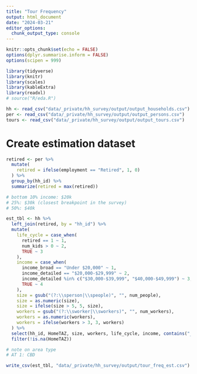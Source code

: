 ```yaml
---
title: "Tour Frequency"
output: html_document
date: "2024-03-21"
editor_options: 
  chunk_output_type: console
---
```


```r
knitr::opts_chunk$set(echo = FALSE)
options(dplyr.summarise.inform = FALSE)
options(scipen = 999)

library(tidyverse)
library(knitr)
library(scales)
library(kableExtra)
library(readxl)
# source("R/eda.R")
```

```r
hh <- read_csv("data/_private/hh_survey/output/output_households.csv")
per <- read_csv("data/_private/hh_survey/output/output_persons.csv")
tours <- read_csv("data/_private/hh_survey/output/output_tours.csv")
```

# Create estimation dataset

```r
retired <- per %>%
  mutate(
    retired = ifelse(employment == "Retired", 1, 0)
  ) %>%
  group_by(hh_id) %>%
  summarize(retired = max(retired))

# bottom 10% income: $20k
# 25%: $30k (closest breakpoint in the survey)
# 50%: $40k

est_tbl <- hh %>%
  left_join(retired, by = "hh_id") %>%
  mutate(
    life_cycle = case_when(
      retired == 1 ~ 1,
      num_kids > 0 ~ 2,
      TRUE ~ 3
    ),
    income = case_when(
      income_broad == "Under $20,000" ~ 1,
      income_detailed == "$20,000-$29,999" ~ 2,
      income_detailed %in% c("$30,000-$39,999", "$40,000-$49,999") ~ 3,
      TRUE ~ 4
    ),
    size = gsub("(?:\\sperson|\\speople)", "", num_people),
    size = as.numeric(size),
    size = ifelse(size > 5, 5, size),
    workers = gsub("(?:\\sworker|\\sworkers)", "", num_workers),
    workers = as.numeric(workers),
    workers = ifelse(workers > 3, 3, workers)
  ) %>%
  select(hh_id, HomeTAZ, size, workers, life_cycle, income, contains("_tours")) %>%
  filter(!is.na(HomeTAZ))

# note on area type
# AT 1: CBD
```

```r
write_csv(est_tbl, "data/_private/hh_survey/output/tour_freq_est.csv")
```

